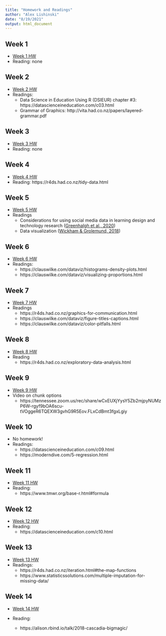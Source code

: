 ```yaml
---
title: "Homework and Readings"
author: "Alex Lishinski"
date: "8/19/2021"
output: html_document
---
```


## Week 1


- [Week 1 HW](https://github.com/making-data-science-count/s21-intro-to-data-sci-methods-in-ed/blob/main/homework/homework-week-1.Rmd)
- Reading: none

## Week 2

- [Week 2 HW](https://github.com/making-data-science-count/s21-intro-to-data-sci-methods-in-ed/blob/main/homework/homework-week-2.Rmd)
- Readings:
  - Data Science in Education Using R (DSIEUR) chapter #3: https://datascienceineducation.com/c03.html    
  - Grammar of Graphics: http://vita.had.co.nz/papers/layered-grammar.pdf
  
## Week 3

- [Week 3 HW](https://github.com/making-data-science-count/s21-intro-to-data-sci-methods-in-ed/blob/main/homework/homework-week-3.Rmd)
- Reading: none

## Week 4

- [Week 4 HW](https://github.com/making-data-science-count/s21-intro-to-data-sci-methods-in-ed/blob/main/homework/homework-week-4.Rmd)
* Reading: https://r4ds.had.co.nz/tidy-data.html

## Week 5

- [Week 5 HW](https://github.com/making-data-science-count/s21-intro-to-data-sci-methods-in-ed/blob/main/homework/homework-week-5.Rmd)
* Readings
  * Considerations for using social media data in learning design and technology research ([Greenhalgh et al., 2020](http://www.researchmerge.com/uploads/7/5/3/5/75356681/chapter_5_research_methods_in_learning_design_and_technology_pre-print.pdf))
  * Data visualization ([Wickham & Grolemund, 2018](https://r4ds.had.co.nz/data-visualisation.html))

## Week 6

- [Week 6 HW](https://github.com/making-data-science-count/s21-intro-to-data-sci-methods-in-ed/blob/main/homework/homework-week-6.Rmd)
- Readings:
  * https://clauswilke.com/dataviz/histograms-density-plots.html
  * https://clauswilke.com/dataviz/visualizing-proportions.html

## Week 7

- [Week 7 HW](https://github.com/making-data-science-count/s21-intro-to-data-sci-methods-in-ed/blob/main/homework/homework-week-7.Rmd)
* Readings
  * https://r4ds.had.co.nz/graphics-for-communication.html
  * https://clauswilke.com/dataviz/figure-titles-captions.html
  * https://clauswilke.com/dataviz/color-pitfalls.html

## Week 8

- [Week 8 HW](https://github.com/making-data-science-count/s21-intro-to-data-sci-methods-in-ed/blob/main/homework/homework-week-8.Rmd)
- Reading
  - https://r4ds.had.co.nz/exploratory-data-analysis.html

## Week 9

- [Week 9 HW](https://github.com/making-data-science-count/s21-intro-to-data-sci-methods-in-ed/blob/main/homework/homework-week-9.Rmd)
- Video on chunk options
  - https://tennessee.zoom.us/rec/share/wCxEUXjYysY5Zb2mjpyNUMzP6W-rgyf9bOA6scu-tVOggeR6TQEXW3gvhG9R5Eov.FLxCdBmt3fgxLgiy
  
## Week 10

- No homework!
- Readings:
  * https://datascienceineducation.com/c09.html
  * https://moderndive.com/5-regression.html
  
## Week 11

- [Week 11 HW](https://github.com/making-data-science-count/s21-intro-to-data-sci-methods-in-ed/blob/main/homework/homework-week-11.Rmd)
- Reading:
  * https://www.tmwr.org/base-r.html#formula
  
## Week 12

- [Week 12 HW](https://github.com/making-data-science-count/s21-intro-to-data-sci-methods-in-ed/blob/main/homework/homework-week-12.Rmd)
- Reading:
  * https://datascienceineducation.com/c10.html
  
## Week 13

- [Week 13 HW](https://github.com/making-data-science-count/s21-intro-to-data-sci-methods-in-ed/blob/main/homework/homework-week-13.Rmd)
- Readings:
  * https://r4ds.had.co.nz/iteration.html#the-map-functions
  * https://www.statisticssolutions.com/multiple-imputation-for-missing-data/
  
## Week 14

- [Week 14 HW](https://github.com/making-data-science-count/s21-intro-to-data-sci-methods-in-ed/blob/main/homework/homework-week-14.Rmd)

- Reading:
  * https://alison.rbind.io/talk/2018-cascadia-bigmagic/